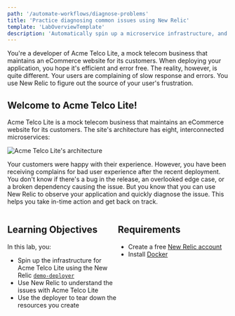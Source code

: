 ```yaml
---
path: '/automate-workflows/diagnose-problems'
title: 'Practice diagnosing common issues using New Relic'
template: 'LabOverviewTemplate'
description: 'Automatically spin up a microservice infrastructure, and use New Relic to diagnose its issues.'
---
```


<Intro>

You're a developer of Acme Telco Lite, a mock telecom business that maintains an eCommerce website for its customers. When deploying your application, you hope it's efficient and error free. The reality, however, is quite different. Your users are complaining of slow response and errors. You use New Relic to figure out the source of your user's frustration.

</Intro>

## Welcome to Acme Telco Lite!

Acme Telco Lite is a mock telecom business that maintains an eCommerce website for its customers. The site's architecture has eight, interconnected microservices:

![Acme Telco Lite's architecture](../../../images/telco-lite/acme.png)

Your customers were happy with their experience. However, you have been receiving complains for bad user experience after the recent deployment. You don't know if there's a bug in the release, an overlooked edge case, or a broken dependency causing the issue. But you know that you can use New Relic to observe your application and quickly diagnose the issue. This helps you take in-time action and get back on track.

<div style="display: flex;">

<div style="flex: 1;">

## Learning Objectives

In this lab, you:

- Spin up the infrastructure for Acme Telco Lite using the New Relic [`demo-deployer`](https://github.com/newrelic/demo-deployer)
- Use New Relic to understand the issues with Acme Telco Lite 
- Use the deployer to tear down the resources you create

</div>

<div style="flex: 1;">

## Requirements

- Create a free [New Relic account](https://newrelic.com/signup?utm_source=developer-site)
- Install [Docker](https://www.docker.com/)

</div>

</div>
